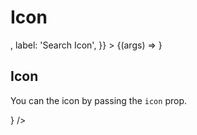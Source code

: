 

<Meta title="Atoms | Icon" component={Icon} />

# Icon

<Preview>
  <Story
    name="Basic"
    args={{
      icon: <Search />,
      label: 'Search Icon',
    }}
  >
    {(args) => <Icon {...args} />}
  </Story>
</Preview>

<Props story="Basic" />

## Icon

You can the icon by passing the `icon` prop.

<Preview>
  <Story name="Icon">
    <div>
      <Icon color="blue-500" hoverColor="black" icon={<Sun />} />
    </div>
  </Story>
</Preview>
